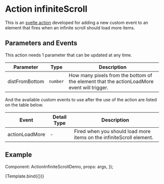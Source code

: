 

<Meta title="Components/FormFields/Select/Actions/infiniteScroll" />

# Action infiniteScroll

This is an [svelte action](https://svelte.dev/tutorial/actions) developed for adding a new custom
event to an element that fires when an infinite scroll should load more items.

## Parameters and Events

This action needs 1 parameter that can be updated at any time.

| Parameter      | Type     | Description                                                                                |
| -------------- | -------- | ------------------------------------------------------------------------------------------ |
| distFromBottom | `number` | How many pixels from the bottom of the element that the actionLoadMore event will trigger. |

And the available custom events to use after the use of the action are listed on the table below.

| Event          | Detail Type | Description                                                          |
| -------------- | ----------- | -------------------------------------------------------------------- |
| actionLoadMore | -           | Fired when you should load more items on the infiniteScroll element. |

## Example

  Component: ActionInfiniteScrollDemo,
  props: args,
});

<Canvas>
  <Story
    name="Demo"
    args={{
      distFromBottom: 10,
    }}
  >
    {Template.bind({})}
  </Story>
</Canvas>
